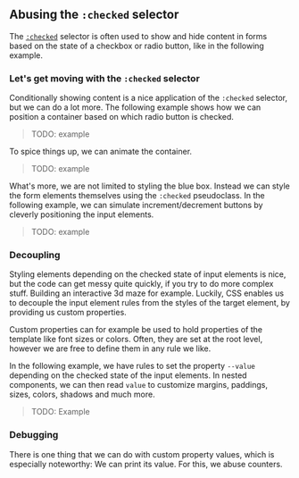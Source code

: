 
## Abusing the `:checked` selector

The [`:checked`](https://developer.mozilla.org/en-US/docs/Web/CSS/:checked)
selector is often used to show and hide content in forms based on the state of a
checkbox or radio button, like in the following example.

<CheckedStateCodeSample />

### Let's get moving with the `:checked` selector

Conditionally showing content is a nice application of the `:checked` selector,
but we can do a lot more. The following example shows how we can position a
container based on which radio button is checked.

> TODO: example

To spice things up, we can animate the container.

> TODO: example

What's more, we are not limited to styling the blue box. Instead we can style
the form elements themselves using the `:checked` pseudoclass. In the following
example, we can simulate increment/decrement buttons by cleverly positioning the
input elements.

> TODO: example

### Decoupling

Styling elements depending on the checked state of input elements is nice, but
the code can get messy quite quickly, if you try to do more complex stuff.
Building an interactive 3d maze for example. Luckily, CSS enables us to decouple
the input element rules from the styles of the target element, by providing us
custom properties.

Custom properties can for example be used to hold properties of the template
like font sizes or colors. Often, they are set at the root level, however we are
free to define them in any rule we like.

In the following example, we have rules to set the property `--value` depending
on the checked state of the input elements. In nested components, we can then
read `value` to customize margins, paddings, sizes, colors, shadows and much
more.

> TODO: Example

### Debugging

There is one thing that we can do with custom property values, which is
especially noteworthy: We can print its value. For this, we abuse counters.
